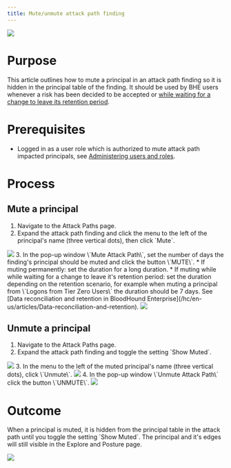 ---
title: Mute/unmute attack path finding
---

<Frame>
  <img src="/hc/article_attachments/18258001080731.png"/>
</Frame>

Purpose
=======

This article outlines how to mute a principal in an attack path finding so it is hidden in the principal table of the finding. It should be used by BHE users whenever a risk has been decided to be accepted or [while waiting for a change to leave its retention period](/hc/en-us/articles/Data-reconciliation-and-retention).

Prerequisites
=============

* Logged in as a user role which is authorized to mute attack path impacted principals, see [Administering users and roles](/hc/en-us/articles/Administering-users-and-roles).

Process
=======

Mute a principal[](#heading-1)
------------------------------

1.  Navigate to the Attack Paths page.
2.  Expand the attack path finding and click the menu to the left of the principal's name (three vertical dots), then click \`Mute\`.
<Frame>
  <img src="/hc/images/image1-19.png"/>
</Frame>
3.  In the pop-up window \`Mute Attack Path\`, set the number of days the finding's principal should be muted and click the button \`MUTE\`.
    * If muting permanently: set the duration for a long duration.
    * If muting while while waiting for a change to leave it's retention period: set the duration depending on the retention scenario, for example when muting a principal from \`Logons from Tier Zero Users\` the duration should be 7 days. See [Data reconciliation and retention in BloodHound Enterprise](/hc/en-us/articles/Data-reconciliation-and-retention).
<Frame>
  <img src="/hc/images/image1-20.png"/>
</Frame>

Unmute a principal[](#heading-2)
--------------------------------

1.  Navigate to the Attack Paths page.
2.  Expand the attack path finding and toggle the setting \`Show Muted\`.
<Frame>
  <img src="/hc/images/image1-21.png"/>
</Frame>
3.  In the menu to the left of the muted principal's name (three vertical dots), click \`Unmute\`.
<Frame>
  <img src="/hc/images/image1-22.png"/>
</Frame>
4.  In the pop-up window \`Unmute Attack Path\` click the button \`UNMUTE\`.
<Frame>
  <img src="/hc/images/image1-23.png"/>
</Frame>

Outcome
=======

When a principal is muted, it is hidden from the principal table in the attack path until you toggle the setting \`Show Muted\`. The principal and it's edges will still visible in the Explore and Posture page.

<Frame>
  <img src="/hc/images/image1-24.png"/>
</Frame>
